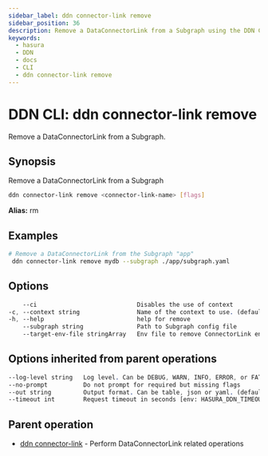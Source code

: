 ```yaml
---
sidebar_label: ddn connector-link remove
sidebar_position: 36
description: Remove a DataConnectorLink from a Subgraph using the DDN CLI
keywords:
  - hasura
  - DDN
  - docs
  - CLI
  - ddn connector-link remove
---
```


# DDN CLI: ddn connector-link remove

Remove a DataConnectorLink from a Subgraph.

## Synopsis

Remove a DataConnectorLink from a Subgraph

```bash
ddn connector-link remove <connector-link-name> [flags]
```

**Alias:** rm

## Examples

```bash
# Remove a DataConnectorLink from the Subgraph "app"
 ddn connector-link remove mydb --subgraph ./app/subgraph.yaml
```

## Options

```sass
    --ci                            Disables the use of context
-c, --context string                Name of the context to use. (default <current_context>)
-h, --help                          help for remove
    --subgraph string               Path to Subgraph config file
    --target-env-file stringArray   Env file to remove ConnectorLink environment variables from
```

## Options inherited from parent operations

```sass
--log-level string   Log level. Can be DEBUG, WARN, INFO, ERROR, or FATAL. (default "INFO")
--no-prompt          Do not prompt for required but missing flags
--out string         Output format. Can be table, json or yaml. (default "table")
--timeout int        Request timeout in seconds [env: HASURA_DDN_TIMEOUT] (default 100)
```

## Parent operation

- [ddn connector-link](/cli/commands/ddn_connector-link) - Perform DataConnectorLink related operations
